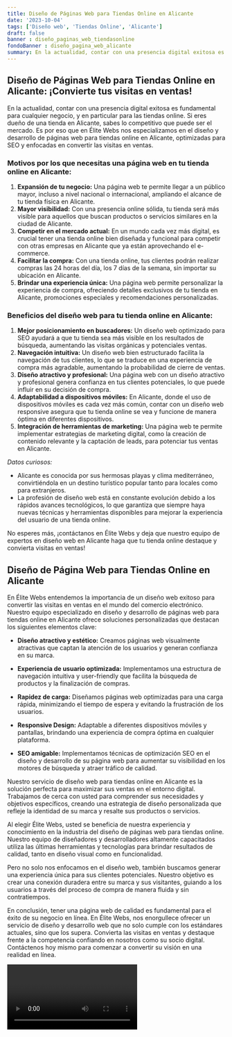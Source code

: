 ```yaml
---
title: Diseño de Páginas Web para Tiendas Online en Alicante
date: '2023-10-04'
tags: ['Diseño web', 'Tiendas Online', 'Alicante']
draft: false
banner : diseño_paginas_web_tiendasonline
fondoBanner : diseño_pagina_web_alicante
summary: En la actualidad, contar con una presencia digital exitosa es fundamental para cualquier negocio, y en particular para las tiendas online. Si eres dueño de una tienda en Alicante, sabes lo competitivo que puede ser el mercado. Es por eso que en Élite Webs nos especializamos en el diseño y desarrollo de páginas web para tiendas online en Alicante, optimizadas para SEO y enfocadas en convertir las visitas en ventas.
---
```


## Diseño de Páginas Web para Tiendas Online en Alicante: ¡Convierte tus visitas en ventas!

En la actualidad, contar con una presencia digital exitosa es fundamental para cualquier negocio, y en particular para las tiendas online. Si eres dueño de una tienda en Alicante, sabes lo competitivo que puede ser el mercado. Es por eso que en Élite Webs nos especializamos en el diseño y desarrollo de páginas web para tiendas online en Alicante, optimizadas para SEO y enfocadas en convertir las visitas en ventas.

### Motivos por los que necesitas una página web en tu tienda online en Alicante:

1. **Expansión de tu negocio:** Una página web te permite llegar a un público mayor, incluso a nivel nacional o internacional, ampliando el alcance de tu tienda física en Alicante.
2. **Mayor visibilidad:** Con una presencia online sólida, tu tienda será más visible para aquellos que buscan productos o servicios similares en la ciudad de Alicante.
3. **Competir en el mercado actual:** En un mundo cada vez más digital, es crucial tener una tienda online bien diseñada y funcional para competir con otras empresas en Alicante que ya están aprovechando el e-commerce.
4. **Facilitar la compra:** Con una tienda online, tus clientes podrán realizar compras las 24 horas del día, los 7 días de la semana, sin importar su ubicación en Alicante.
5. **Brindar una experiencia única:** Una página web permite personalizar la experiencia de compra, ofreciendo detalles exclusivos de tu tienda en Alicante, promociones especiales y recomendaciones personalizadas.

### Beneficios del diseño web para tu tienda online en Alicante:

1. **Mejor posicionamiento en buscadores:** Un diseño web optimizado para SEO ayudará a que tu tienda sea más visible en los resultados de búsqueda, aumentando las visitas orgánicas y potenciales ventas.
2. **Navegación intuitiva:** Un diseño web bien estructurado facilita la navegación de tus clientes, lo que se traduce en una experiencia de compra más agradable, aumentando la probabilidad de cierre de ventas.
3. **Diseño atractivo y profesional:** Una página web con un diseño atractivo y profesional genera confianza en tus clientes potenciales, lo que puede influir en su decisión de compra.
4. **Adaptabilidad a dispositivos móviles:** En Alicante, donde el uso de dispositivos móviles es cada vez más común, contar con un diseño web responsive asegura que tu tienda online se vea y funcione de manera óptima en diferentes dispositivos.
5. **Integración de herramientas de marketing:** Una página web te permite implementar estrategias de marketing digital, como la creación de contenido relevante y la captación de leads, para potenciar tus ventas en Alicante.

*Datos curiosos:*

- Alicante es conocida por sus hermosas playas y clima mediterráneo, convirtiéndola en un destino turístico popular tanto para locales como para extranjeros.
- La profesión de diseño web está en constante evolución debido a los rápidos avances tecnológicos, lo que garantiza que siempre haya nuevas técnicas y herramientas disponibles para mejorar la experiencia del usuario de una tienda online.

No esperes más, ¡contáctanos en Élite Webs y deja que nuestro equipo de expertos en diseño web en Alicante haga que tu tienda online destaque y convierta visitas en ventas!

<GifSeo />

<Cta />

## Diseño de Página Web para Tiendas Online en Alicante

En Élite Webs entendemos la importancia de un diseño web exitoso para convertir las visitas en ventas en el mundo del comercio electrónico. Nuestro equipo especializado en diseño y desarrollo de páginas web para tiendas online en Alicante ofrece soluciones personalizadas que destacan los siguientes elementos clave:

- **Diseño atractivo y estético:** Creamos páginas web visualmente atractivas que captan la atención de los usuarios y generan confianza en su marca.

- **Experiencia de usuario optimizada:** Implementamos una estructura de navegación intuitiva y user-friendly que facilita la búsqueda de productos y la finalización de compras.

- **Rapidez de carga:** Diseñamos páginas web optimizadas para una carga rápida, minimizando el tiempo de espera y evitando la frustración de los usuarios.

- **Responsive Design:** Adaptable a diferentes dispositivos móviles y pantallas, brindando una experiencia de compra óptima en cualquier plataforma.

- **SEO amigable:** Implementamos técnicas de optimización SEO en el diseño y desarrollo de su página web para aumentar su visibilidad en los motores de búsqueda y atraer tráfico de calidad.

Nuestro servicio de diseño web para tiendas online en Alicante es la solución perfecta para maximizar sus ventas en el entorno digital. Trabajamos de cerca con usted para comprender sus necesidades y objetivos específicos, creando una estrategia de diseño personalizada que refleje la identidad de su marca y resalte sus productos o servicios.

Al elegir Élite Webs, usted se beneficia de nuestra experiencia y conocimiento en la industria del diseño de páginas web para tiendas online. Nuestro equipo de diseñadores y desarrolladores altamente capacitados utiliza las últimas herramientas y tecnologías para brindar resultados de calidad, tanto en diseño visual como en funcionalidad.

Pero no solo nos enfocamos en el diseño web, también buscamos generar una experiencia única para sus clientes potenciales. Nuestro objetivo es crear una conexión duradera entre su marca y sus visitantes, guiando a los usuarios a través del proceso de compra de manera fluida y sin contratiempos.

En conclusión, tener una página web de calidad es fundamental para el éxito de su negocio en línea. En Élite Webs, nos enorgullece ofrecer un servicio de diseño y desarrollo web que no solo cumple con los estándares actuales, sino que los supera. Convierta las visitas en ventas y destaque frente a la competencia confiando en nosotros como su socio digital. Contáctenos hoy mismo para comenzar a convertir su visión en una realidad en línea.

<Video />

<CtaBot job='Tiendas Online' city='Alicante'/>

<Gmaps query='Alicante+españa+maps' />